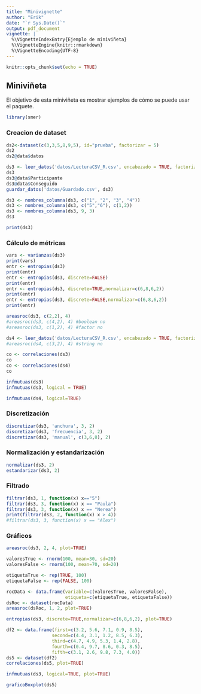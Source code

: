 ```yaml
---
title: "Minivignette"
author: "Erik"
date: "`r Sys.Date()`"
output: pdf_document
vignette: |
  %\VignetteIndexEntry{Ejemplo de miniviñeta}
  %\VignetteEngine{knitr::rmarkdown}
  %\VignetteEncoding{UTF-8}
---
```


```r
knitr::opts_chunk$set(echo = TRUE)
```

## Miniviñeta

El objetivo de esta miniviñeta es mostrar ejemplos de cómo se puede usar el paquete.

```r
library(smer)
```


### Creacion de dataset

```r
ds2<-dataset(c(3,3,5,8,9,5), id="prueba", factorizar = 5)
ds2
ds2@data$datos
```
```r
ds3 <- leer_datos('datos/LecturaCSV_R.csv', encabezado = TRUE, factorizar=6)
ds3
ds3@data$Participante
ds3@data$Conseguido
guardar_datos('datos/Guardado.csv', ds3)

ds3 <- nombres_columna(ds3, c("1", "2", "3", "4"))
ds3 <- nombres_columna(ds3, c("5","6"), c(1,2))
ds3 <- nombres_columna(ds3, 9, 3)
ds3

print(ds3)
```

### Cálculo de métricas

```r
vars <- varianzas(ds3)
print(vars)
entr <- entropias(ds3)
print(entr)
entr <- entropias(ds3, discrete=FALSE)
print(entr)
entr <- entropias(ds3, discrete=TRUE,normalizar=c(6,8,6,2))
print(entr)
entr <- entropias(ds3, discrete=FALSE,normalizar=c(6,8,6,2))
print(entr)
```

```r
areasroc(ds3, c(2,2), 4)
#areasroc(ds3, c(4,2), 4) #boolean no
#areasroc(ds3, c(1,2), 4) #factor no
```
```r
ds4 <- leer_datos('datos/LecturaCSV_R.csv', encabezado = TRUE, factorizar=2)
#areasroc(ds4, c(3,2), 4) #string no
```
```r
co <- correlaciones(ds3)
co
co <- correlaciones(ds4)
co
```
```r
infmutuas(ds3)
infmutuas(ds3, logical = TRUE)
```
```r
infmutuas(ds4, logical=TRUE)
```

### Discretización

```r
discretizar(ds3, 'anchura', 3, 2)
discretizar(ds3, 'frecuencia', 3, 2)
discretizar(ds3, 'manual', c(3,6,8), 2)
```

### Normalización y estandarización

```r
normalizar(ds3, 2)
estandarizar(ds3, 2)
```

### Filtrado

```r
filtrar(ds3, 1, function(x) x=="5")
filtrar(ds3, 3, function(x) x == "Paula")
filtrar(ds3, 3, function(x) x == "Nerea")
print(filtrar(ds3, 2, function(x) x > 4))
#filtrar(ds3, 3, function(x) x == "Alex")
```

### Gráficos

```r
areasroc(ds3, 2, 4, plot=TRUE)
```

```r
valoresTrue <- rnorm(100, mean=30, sd=20)
valoresFalse <- rnorm(100, mean=70, sd=20)

etiquetaTrue <- rep(TRUE, 100)
etiquetaFalse <- rep(FALSE, 100)

rocData <- data.frame(variable=c(valoresTrue, valoresFalse), 
                      etiqueta=c(etiquetaTrue, etiquetaFalse))
dsRoc <- dataset(rocData)
areasroc(dsRoc, 1, 2, plot=TRUE)
```


```r
entropias(ds3, discrete=TRUE,normalizar=c(6,8,6,2), plot=TRUE)
```

```r
df2 <- data.frame(first=c(3.2, 5.6, 7.1, 0.9, 8.5),
                 second=c(4.4, 3.1, 1.2, 8.5, 6.3),
                 third=c(4.7, 4.9, 5.3, 1.4, 2.8),
                 fourth=c(0.4, 9.7, 8.6, 0.3, 8.5),
                 fifth=c(3.1, 2.6, 9.8, 7.3, 4.0))
ds5 <- dataset(df2)
correlaciones(ds5, plot=TRUE)
```

```r
infmutuas(ds3, logical=TRUE, plot=TRUE)
```


```r
graficoBoxplot(ds5)
```

